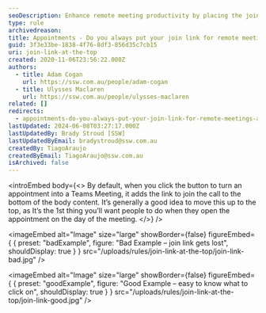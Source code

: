 ```yaml
---
seoDescription: Enhance remote meeting productivity by placing the join link at the top of appointment bodies to ensure attendees can easily access and participate.
type: rule
archivedreason:
title: Appointments - Do you always put your join link for remote meetings at the top of the body?
guid: 3f3e33be-1838-4f76-8df3-856d35c7cb15
uri: join-link-at-the-top
created: 2020-11-06T23:56:22.000Z
authors:
  - title: Adam Cogan
    url: https://ssw.com.au/people/adam-cogan
  - title: Ulysses Maclaren
    url: https://ssw.com.au/people/ulysses-maclaren
related: []
redirects:
  - appointments-do-you-always-put-your-join-link-for-remote-meetings-at-the-top-of-the-body
lastUpdated: 2024-06-08T03:27:17.000Z
lastUpdatedBy: Brady Stroud [SSW]
lastUpdatedByEmail: bradystroud@ssw.com.au
createdBy: TiagoAraujo
createdByEmail: TiagoAraujo@ssw.com.au
isArchived: false
---
```


<introEmbed
  body={<>
By default, when you click the button to turn an appointment into a Teams Meeting, it adds the link to join the call to the bottom of the body content. It’s generally a good idea to move this up to the top, as It’s the 1st thing you’ll want people to do when they open the appointment on the day of the meeting.
  </>}
/>

<imageEmbed
  alt="Image"
  size="large"
  showBorder={false}
  figureEmbed={ {
    preset: "badExample",
    figure: "Bad Example – join link gets lost",
    shouldDisplay: true
  } }
  src="/uploads/rules/join-link-at-the-top/join-link-bad.jpg"
/>


<imageEmbed
  alt="Image"
  size="large"
  showBorder={false}
  figureEmbed={ {
    preset: "goodExample",
    figure: "Good Example – easy to know what to click on",
    shouldDisplay: true
  } }
  src="/uploads/rules/join-link-at-the-top/join-link-good.jpg"
/>

